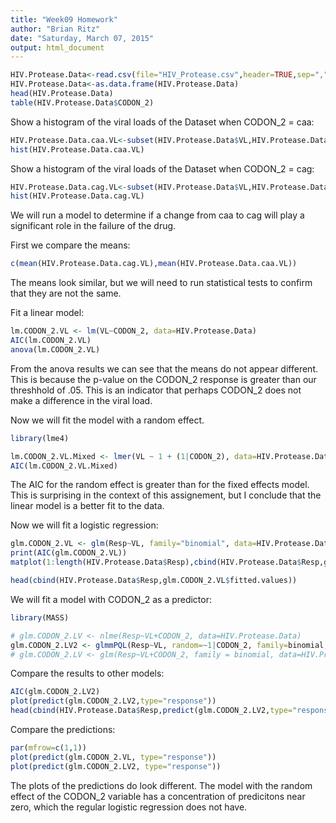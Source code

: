 ---
title: "Week09 Homework"
author: "Brian Ritz"
date: "Saturday, March 07, 2015"
output: html_document
---


```{r}
HIV.Protease.Data<-read.csv(file="HIV_Protease.csv",header=TRUE,sep=",")
HIV.Protease.Data<-as.data.frame(HIV.Protease.Data)
head(HIV.Protease.Data)
table(HIV.Protease.Data$CODON_2)
```

Show a histogram of the viral loads of the Dataset when CODON_2 = caa:

```{r, echo=FALSE}
HIV.Protease.Data.caa.VL<-subset(HIV.Protease.Data$VL,HIV.Protease.Data$CODON_2=="caa")
hist(HIV.Protease.Data.caa.VL)
```


Show a histogram of the viral loads of the Dataset when CODON_2 = cag:

```{r, echo=FALSE}
HIV.Protease.Data.cag.VL<-subset(HIV.Protease.Data$VL,HIV.Protease.Data$CODON_2=="cag")
hist(HIV.Protease.Data.cag.VL)
```

We will run a model to determine if a change from caa to cag will play a significant role in the failure of the drug.

First we compare the means:
```{r}
c(mean(HIV.Protease.Data.cag.VL),mean(HIV.Protease.Data.caa.VL))
```
The means look similar, but we will need to run statistical tests to confirm that they are not the same.

Fit a linear model:
```{r}
lm.CODON_2.VL <- lm(VL~CODON_2, data=HIV.Protease.Data)
AIC(lm.CODON_2.VL)
anova(lm.CODON_2.VL)
```

From the anova results we can see that the means do not appear different. This is because the p-value on the CODON\_2 response is greater than our threshhold of .05. This is an indicator that perhaps CODON\_2 does not make a difference in the viral load.


Now we will fit the model with a random effect.
```{r}
library(lme4)

lm.CODON_2.VL.Mixed <- lmer(VL ~ 1 + (1|CODON_2), data=HIV.Protease.Data)
AIC(lm.CODON_2.VL.Mixed)
```

The AIC for the random effect is greater than for the fixed effects model. This is surprising in the context of this assignement, but I conclude that the linear model is a better fit to the data.


Now we will fit a logistic regression:

```{r}
glm.CODON_2.VL <- glm(Resp~VL, family="binomial", data=HIV.Protease.Data)
print(AIC(glm.CODON_2.VL))
matplot(1:length(HIV.Protease.Data$Resp),cbind(HIV.Protease.Data$Resp,glm.CODON_2.VL$fitted.values),pch=16)
```

```{r}
head(cbind(HIV.Protease.Data$Resp,glm.CODON_2.VL$fitted.values))
```


We will fit a model with CODON_2 as a predictor:

```{r}
library(MASS)

# glm.CODON_2.LV <- nlme(Resp~VL+CODON_2, data=HIV.Protease.Data)
glm.CODON_2.LV2 <- glmmPQL(Resp~VL, random=~1|CODON_2, family=binomial, data=HIV.Protease.Data)
# glm.CODON_2.LV <- glm(Resp~VL+CODON_2, family = binomial, data=HIV.Protease.Data)
```

Compare the results to other models:
```{r}
AIC(glm.CODON_2.LV2)
plot(predict(glm.CODON_2.LV2,type="response"))
head(cbind(HIV.Protease.Data$Resp,predict(glm.CODON_2.LV2,type="response")))
```

Compare the predictions:

```{r}
par(mfrow=c(1,1))
plot(predict(glm.CODON_2.VL, type="response"))
plot(predict(glm.CODON_2.LV2, type="response"))
```

The plots of the predictions do look different. The model with the random effect of the CODON_2 variable has a concentration of predicitons near zero, which the regular logistic regression does not have. 